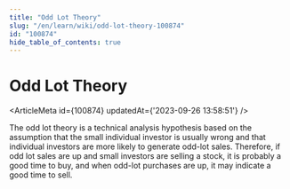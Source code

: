```yaml
---
title: "Odd Lot Theory"
slug: "/en/learn/wiki/odd-lot-theory-100874"
id: "100874"
hide_table_of_contents: true
---
```



# Odd Lot Theory

<ArticleMeta id={100874} updatedAt={'2023-09-26 13:58:51'} />
<div className='border-solid border-b border-t-0 my-4 border-[var(--ifm-color-gray-300)]' />

The odd lot theory is a technical analysis hypothesis based on the assumption that the small individual investor is usually wrong and that individual investors are more likely to generate odd-lot sales. Therefore, if odd lot sales are up and small investors are selling a stock, it is probably a good time to buy, and when odd-lot purchases are up, it may indicate a good time to sell.
